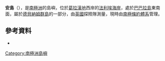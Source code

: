 {{Coord|68|8|S|67|6|W|display=title}}

'''安島'''（{{lang-en|Ann Island}}），是[[南極洲|南極洲]]的島嶼，位於[[葛拉漢地|葛拉漢地]]西岸的[[法利埃海岸|法利埃海岸]]，處於[[巴巴拉島|巴巴拉島]]東南面，屬於[[德貝納姆群島|德貝納姆群島]]的一部分，由[[英國|英國]]探險隊測量，現時由[[南極條約體系|南極條約體系]]管理。

==參考資料==
* {{usgs-gazetteer|id=480}}

{{DEFAULTSORT:Ann Island}}
[[Category:南極洲島嶼|Category:南極洲島嶼]]


{{FallièresCoast-geo-stub}}